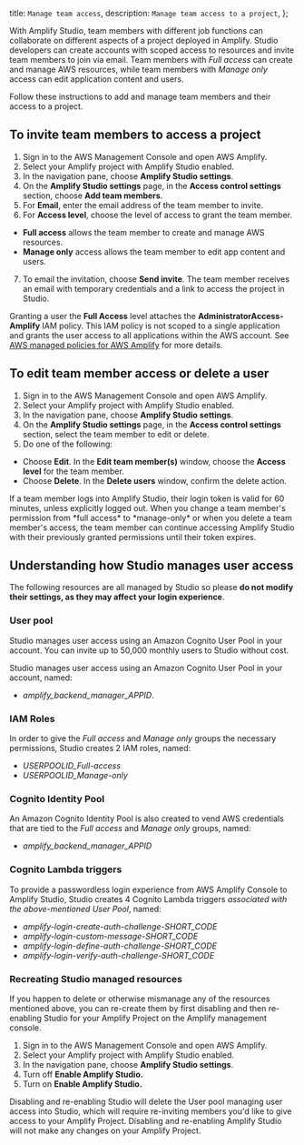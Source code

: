   title: `Manage team access`,
  description: `Manage team access to a project`,
};

With Amplify Studio, team members with different job functions can collaborate on different aspects of a project deployed in Amplify. Studio developers can create accounts with scoped access to resources and invite team members to join via email. Team members with *Full access* can create and manage AWS resources, while team members with *Manage only* access can edit application content and users.

Follow these instructions to add and manage team members and their access to a project.

## To invite team members to access a project

1. Sign in to the AWS Management Console and open AWS Amplify.
2. Select your Amplify project with Amplify Studio enabled.
3. In the navigation pane, choose **Amplify Studio settings**.
4. On the **Amplify Studio settings** page, in the **Access control settings** section, choose **Add team members**.
5. For **Email**, enter the email address of the team member to invite.
6. For **Access level**, choose the level of access to grant the team member.
  * **Full access** allows the team member to create and manage AWS resources.
  * **Manage only** access allows the team member to edit app content and users.
7. To email the invitation, choose **Send invite**. The team member receives an email with temporary credentials and a link to access the project in Studio.

<Callout warning>

  Granting a user the **Full Access** level attaches the **AdministratorAccess-Amplify** IAM policy. This IAM policy is not scoped to a single application and grants the user access to all applications within the AWS account. See [AWS managed policies for AWS Amplify](https://docs.aws.amazon.com/amplify/latest/userguide/security-iam-awsmanpol.html) for more details.

</Callout>

## To edit team member access or delete a user
1. Sign in to the AWS Management Console and open AWS Amplify.
2. Select your Amplify project with Amplify Studio enabled.
3. In the navigation pane, choose **Amplify Studio settings**.
4. On the **Amplify Studio settings** page, in the **Access control settings** section, select the team member to edit or delete.
5. Do one of the following:
  * Choose **Edit**. In the **Edit team member(s)** window, choose the **Access level** for the team member.
  * Choose **Delete**. In the **Delete users** window, confirm the delete action.

<Callout warning>
If a team member logs into Amplify Studio, their login token is valid for 60 minutes, unless explicitly logged out. When you change a team member's permission from *full access* to *manage-only* or when you delete a team member's access, the team member can continue accessing Amplify Studio with their previously granted permissions until their token expires.
</Callout>

## Understanding how Studio manages user access

The following resources are all managed by Studio so please **do not modify their settings, as they may affect your login experience**.

### User pool
Studio manages user access using an Amazon Cognito User Pool in your account. You can invite up to 50,000 monthly users to Studio without cost.

Studio manages user access using an Amazon Cognito User Pool in your account, named:
- *amplify_backend_manager_APPID*.

### IAM Roles
In order to give the *Full access* and *Manage only* groups the necessary permissions, Studio creates 2 IAM roles, named:
- *USERPOOLID_Full-access*
- *USERPOOLID_Manage-only*

### Cognito Identity Pool
An Amazon Cognito Identity Pool is also created to vend AWS credentials that are tied to the *Full access* and *Manage only* groups, named:
- *amplify_backend_manager_APPID*

### Cognito Lambda triggers
To provide a passwordless login experience from AWS Amplify Console to Amplify Studio, Studio creates 4 Cognito Lambda triggers *associated with the above-mentioned User Pool*, named:
- *amplify-login-create-auth-challenge-SHORT_CODE*
- *amplify-login-custom-message-SHORT_CODE*
- *amplify-login-define-auth-challenge-SHORT_CODE*
- *amplify-login-verify-auth-challenge-SHORT_CODE*

### Recreating Studio managed resources
If you happen to delete or otherwise mismanage any of the resources mentioned above, you can re-create them by first disabling and then re-enabling Studio for your Amplify Project on the Amplify management console.

1. Sign in to the AWS Management Console and open AWS Amplify.
2. Select your Amplify project with Amplify Studio enabled.
3. In the navigation pane, choose **Amplify Studio settings**.
4. Turn off **Enable Amplify Studio.**
5. Turn on **Enable Amplify Studio.**

<Callout warning>
  Disabling and re-enabling Studio will delete the User pool managing user access into Studio, which will require re-inviting members you'd like to give access to your Amplify Project. Disabling and re-enabling Amplify Studio will not make any changes on your Amplify Project.
</Callout>